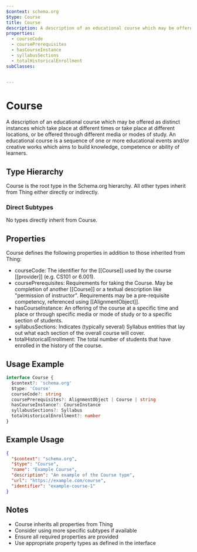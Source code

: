 ```yaml
---
$context: schema.org
$type: Course
title: Course
description: A description of an educational course which may be offered as distinct instances which take place at different times or take place at different locations, or be offered through different media or modes of study. An educational course is a sequence of one or more educational events and/or creative works which aims to build knowledge, competence or ability of learners.
properties:
  - courseCode
  - coursePrerequisites
  - hasCourseInstance
  - syllabusSections
  - totalHistoricalEnrollment
subClasses:


---
```


# Course

A description of an educational course which may be offered as distinct instances which take place at different times or take place at different locations, or be offered through different media or modes of study. An educational course is a sequence of one or more educational events and/or creative works which aims to build knowledge, competence or ability of learners.

## Type Hierarchy

Course is the root type in the Schema.org hierarchy. All other types inherit from Thing either directly or indirectly.

### Direct Subtypes

No types directly inherit from Course.

## Properties

Course defines the following properties in addition to those inherited from Thing:

- courseCode: The identifier for the [[Course]] used by the course [[provider]] (e.g. CS101 or 6.001).
- coursePrerequisites: Requirements for taking the Course. May be completion of another [[Course]] or a textual description like "permission of instructor". Requirements may be a pre-requisite competency, referenced using [[AlignmentObject]].
- hasCourseInstance: An offering of the course at a specific time and place or through specific media or mode of study or to a specific section of students.
- syllabusSections: Indicates (typically several) Syllabus entities that lay out what each section of the overall course will cover.
- totalHistoricalEnrollment: The total number of students that have enrolled in the history of the course.

## Usage Example

```typescript
interface Course {
  $context?: 'schema.org'
  $type: 'Course'
  courseCode?: string
  coursePrerequisites?: AlignmentObject | Course | string
  hasCourseInstance?: CourseInstance
  syllabusSections?: Syllabus
  totalHistoricalEnrollment?: number
}
```

## Example Usage

```json
{
  "$context": "schema.org",
  "$type": "Course",
  "name": "Example Course",
  "description": "An example of the Course type",
  "url": "https://example.com/course",
  "identifier": "example-course-1"
}
```

## Notes

- Course inherits all properties from Thing
- Consider using more specific subtypes if available
- Ensure all required properties are provided
- Use appropriate property types as defined in the interface
